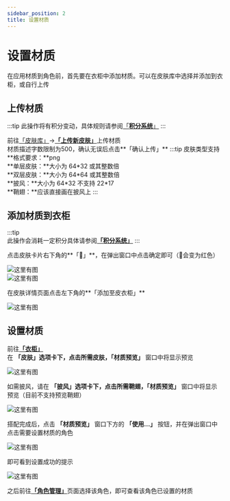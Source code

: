 ```yaml
---
sidebar_position: 2
title: 设置材质
---
```



# 设置材质

在应用材质到角色前，首先要在衣柜中添加材质。可以在皮肤库中选择并添加到衣柜，或自行上传

## 上传材质  
:::tip
此操作将有积分变动，具体规则请参阅[「**积分系统**」](../intergrating-system)
:::

前往[「皮肤库」](https://skin.mc.jerry.ink/skinlib)->[**「上传新皮肤」**](https://skin.mc.jerry.ink/skinlib/upload)上传材质  
材质描述字数限制为500，确认无误后点击**「确认上传」**
:::tip 皮肤类型支持  
**格式要求：**png  
**单层皮肤：**大小为 64\*32 或其整数倍  
**双层皮肤：**大小为 64\*64 或其整数倍  
**披风：**大小为 64\*32 不支持 22\*17  
**鞘翅：**应该直接画在披风上
:::

## 添加材质到衣柜  
:::tip  
此操作会消耗一定积分具体请参阅[**「积分系统」**](../intergrating-system)
:::  

<Tabs>
  <TabItems value='method-1' label='方法1'>

点击皮肤卡片右下角的**「🤍」**，在弹出窗口中点击确定即可（🤍会变为红色）

![这里有图](img/20230120223134.png)  
![这里有图](img/20230120223204.png)  

  </TabItems>
  <TabItems value='method-2' label='方法2'>

在皮肤详情页面点击左下角的**「添加至皮衣柜」**

![这里有图](img/20230120223205.png)  

  </TabItems>
</Tabs>

## 设置材质  
前往[**「衣柜」**](https://skin.mc.jerry.ink/user/closet)  
在 **「皮肤」**选项卡下，点击所需皮肤，**「材质预览」** 窗口中将显示预览

![这里有图](img/20230120225646.png)

如需披风，请在 **「披风」**选项卡下，点击所需鞘翅，**「材质预览」** 窗口中将显示预览（目前不支持预览鞘翅）

![这里有图](img/20230120225815.png)

搭配完成后，点击 **「材质预览」** 窗口下方的 **「使用...」** 按钮，并在弹出窗口中点击需要设置材质的角色

![这里有图](img/20230120225944.png)

即可看到设置成功的提示

![这里有图](img/20230120230256.png)

之后前往[**「角色管理」**](https://skin.mc.jerry.ink/user/player)页面选择该角色，即可查看该角色已设置的材质
